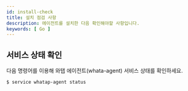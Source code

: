 ```yaml
---
id: install-check
title: 설치 점검 사항
description: 에이전트를 설치한 다음 확인해야할 사항입니다.
keywords: [ Go ]
---
```



## 서비스 상태 확인

다음 명령어를 이용해 와탭 에이전트(whata-agent) 서비스 상태를 확인하세요.

```bash title='SH'
$ service whatap-agent status
```


<Checkagentconnection />  